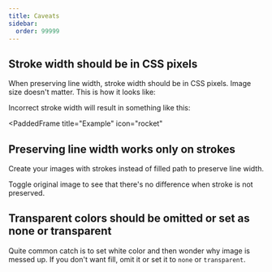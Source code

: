 ```yaml
---
title: Caveats
sidebar:
  order: 99999
---
```



<Caveats />

## Stroke width should be in CSS pixels

When preserving line width, stroke width should be in CSS pixels. Image size doesn't matter. This is how it looks like:

<PaddedFrame title="Example" icon="rocket">
  <demo-checkbox
    id="line-width-checkbox"
    label="Show original image"
  />

  <div
    id="line-width-images"
    class="images"
  ></div>
</PaddedFrame>

Incorrect stroke width will result in something like this:

<PaddedFrame
  title="Example"
  icon="rocket"
>
  <div
    id="broken-line-width"
    class="images"
  ></div>
</PaddedFrame>

## Preserving line width works only on strokes

Create your images with strokes instead of filled path to preserve line width.

Toggle original image to see that there's no difference when stroke is not preserved.

<PaddedFrame title="Example" icon="rocket">
  <demo-checkbox
    id="only-strokes-supported-checkbox"
    label="Show original image"
  />

  <div
    id="only-strokes-supported-images"
    class="images"
  ></div>
</PaddedFrame>

## Transparent colors should be omitted or set as none or transparent

Quite common catch is to set white color and then wonder why image is messed up. If you don't want fill, omit it or
set it to `none` or `transparent`.

<PaddedFrame title="Example" icon="rocket">
  <demo-checkbox
    id="transparent-colors-checkbox"
    label="Show original image"
  />

  <div
    id="transparent-colors-images"
    class="images"
  ></div>
</PaddedFrame>
